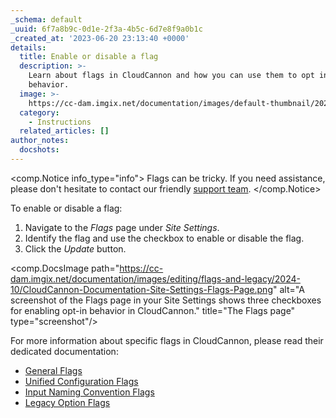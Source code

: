```yaml
---
_schema: default
_uuid: 6f7a8b9c-0d1e-2f3a-4b5c-6d7e8f9a0b1c
_created_at: '2023-06-20 23:13:40 +0000'
details:
  title: Enable or disable a flag
  description: >-
    Learn about flags in CloudCannon and how you can use them to opt into app
    behavior.
  image: >-
    https://cc-dam.imgix.net/documentation/images/default-thumbnail/2023-Q4/CloudCannon-Documentation-Thumbnail.png
  category:
    - Instructions
  related_articles: []
author_notes:
  docshots:
---
```

<comp.Notice info_type="info">
  Flags can be tricky. If you need assistance, please don't hesitate to contact our friendly [support team](/support/).
</comp.Notice>

To enable or disable a flag:

1. Navigate to the *Flags* page under *Site Settings*.
2. Identify the flag and use the checkbox to enable or disable the flag.
3. Click the *Update* button.

<comp.DocsImage path="https://cc-dam.imgix.net/documentation/images/editing/flags-and-legacy/2024-10/CloudCannon-Documentation-Site-Settings-Flags-Page.png" alt="A screenshot of the Flags page in your Site Settings shows three checkboxes for enabling opt-in behavior in CloudCannon." title="The Flags page" type="screenshot"/>

For more information about specific flags in CloudCannon, please read their dedicated documentation:

* [General Flags](/documentation/developer-articles/general-flags/)
* [Unified Configuration Flags](/documentation/developer-articles/unified-configuration-flags/)
* [Input Naming Convention Flags](/documentation/developer-articles/input-naming-convention-flags/)
* [Legacy Option Flags](/documentation/developer-articles/legacy-option-flags/)